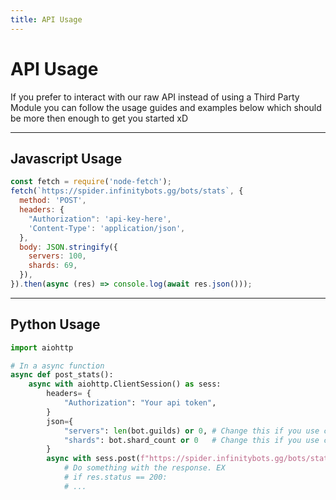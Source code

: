```yaml
---
title: API Usage
---
```


# API Usage

If you prefer to interact with our raw API instead of using a Third Party Module
you can follow the usage guides and examples below which should be more then enough to
get you started xD

---

## Javascript Usage

```jsx
const fetch = require('node-fetch');
fetch(`https://spider.infinitybots.gg/bots/stats`, {
  method: 'POST',
  headers: {
    "Authorization": 'api-key-here',
    'Content-Type': 'application/json',
  },
  body: JSON.stringify({
    servers: 100,
    shards: 69,
  }),
}).then(async (res) => console.log(await res.json()));
```

---

## Python Usage

```python
import aiohttp

# In a async function
async def post_stats():
    async with aiohttp.ClientSession() as sess:
        headers= {
            "Authorization": "Your api token",
        }
        json={
            "servers": len(bot.guilds) or 0, # Change this if you use custom clustering
            "shards": bot.shard_count or 0   # Change this if you use custom clustering
        }
        async with sess.post(f"https://spider.infinitybots.gg/bots/stats", headers=headers, json=json) as res:
            # Do something with the response. EX
            # if res.status == 200:
            # ...
```